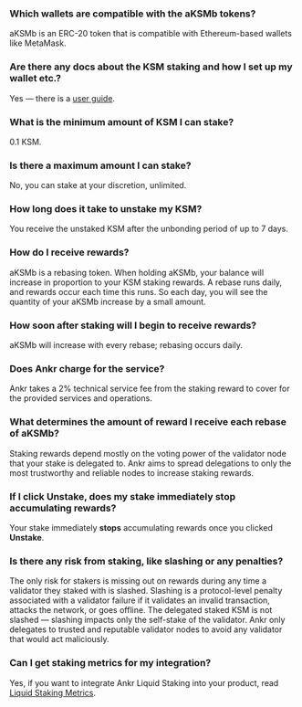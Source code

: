 ### Which wallets are compatible with the aKSMb tokens?

aKSMb is an ERC-20 token that is compatible with Ethereum-based wallets like MetaMask.

### Are there any docs about the KSM staking and how I set up my wallet etc.?

Yes — there is a [user guide](https://www.ankr.com/docs/liquid-staking/ksm/stake/).

### What is the minimum amount of KSM I can stake?

0.1 KSM.

### Is there a maximum amount I can stake?

No, you can stake at your discretion, unlimited.

### How long does it take to unstake my KSM?

You receive the unstaked KSM after the unbonding period of up to 7 days.

### How do I receive rewards?

aKSMb is a rebasing token. When holding aKSMb, your balance will increase in proportion to your KSM staking rewards. A rebase runs daily, and rewards occur each time this runs. So each day, you will see the quantity of your aKSMb increase by a small amount.

### How soon after staking will I begin to receive rewards?

aKSMb will increase with every rebase; rebasing occurs daily.

### Does Ankr charge for the service?

Ankr takes a 2% technical service fee from the staking reward to cover for the provided services and operations. 

### What determines the amount of reward I receive each rebase of aKSMb?

Staking rewards depend mostly on the voting power of the validator node that your stake is delegated to. Ankr aims to spread delegations to only the most trustworthy and reliable nodes to increase staking rewards.

### If I click Unstake, does my stake immediately stop accumulating rewards?

Your stake immediately **stops** accumulating rewards once you clicked **Unstake**.

### Is there any risk from staking, like slashing or any penalties?

The only risk for stakers is missing out on rewards during any time a validator they staked with is slashed. Slashing is a protocol-level penalty associated with a validator failure if it validates an invalid transaction, attacks the network, or goes offline. The delegated staked KSM is not slashed — slashing impacts only the self-stake of the validator. Ankr only delegates to trusted and reputable validator nodes to avoid any validator that would act maliciously.

### Can I get staking metrics for my integration?

Yes, if you want to integrate Ankr Liquid Staking into your product, read [Liquid Staking Metrics](https://www.ankr.com/docs/staking-for-developers/restful-api/staking-metrics/).
